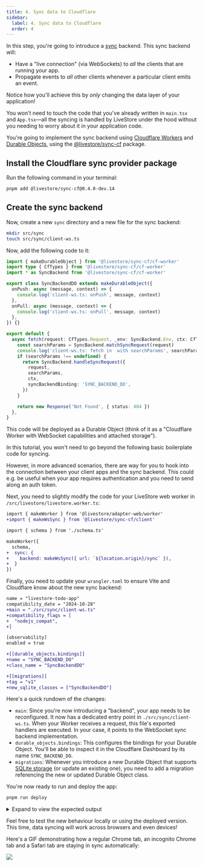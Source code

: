 ```yaml
---
title: 4. Sync data to Cloudflare
sidebar:
  label: 4. Sync data to Cloudflare
  order: 4
---
```


In this step, you're going to introduce a [sync](/reference/syncing/) backend. This sync backend will:

- Have a "live connection" (via WebSockets) to _all_ the clients that are running your app.
- Propagate events to _all_ other clients whenever a particular client emits an event.

Notice how you'll achieve this by _only_ changing the data layer of your application! 

You won't need to touch the code that you've already written in `main.tsx` and `App.tsx`—all the syncing is handled by LiveStore under the hood without you needing to worry about it in your application code.

You're going to implement the sync backend using [Cloudflare Workers](https://developers.cloudflare.com/workers/) and [Durable Objects](https://developers.cloudflare.com/durable-objects/), using the [@livestore/sync-cf](/reference/syncing/sync-provider/cloudflare/) package.

## Install the Cloudflare sync provider package

Run the following command in your terminal:

```bash
pnpm add @livestore/sync-cf@0.4.0-dev.14
```

## Create the sync backend

Now, create a new `sync` directory and a new file for the sync backend:

```bash
mkdir src/sync
touch src/sync/client-ws.ts
```

Now, add the following code to it:

```ts title="src/sync/client-ws.ts"
import { makeDurableObject } from '@livestore/sync-cf/cf-worker'
import type { CfTypes } from '@livestore/sync-cf/cf-worker'
import * as SyncBackend from '@livestore/sync-cf/cf-worker'

export class SyncBackendDO extends makeDurableObject({
  onPush: async (message, context) => {
    console.log('client-ws.ts: onPush', message, context)
  },
  onPull: async (message, context) => {
    console.log('client-ws.ts: onPull', message, context)
  },
}) {}

export default {
  async fetch(request: CfTypes.Request, _env: SyncBackend.Env, ctx: CfTypes.ExecutionContext) {
    const searchParams = SyncBackend.matchSyncRequest(request)
    console.log('client-ws.ts: fetch in  with searchParams', searchParams)
    if (searchParams !== undefined) {
      return SyncBackend.handleSyncRequest({
        request,
        searchParams,
        ctx,
        syncBackendBinding: 'SYNC_BACKEND_DO',
      })
    }

    return new Response('Not Found', { status: 404 })
  },
}
```

This code will be deployed as a Durable Object (think of it as a "Cloudflare Worker with WebSocket capabilities and attached storage").

In this tutorial, you won't need to go beyond the following basic boilerplate code for syncing. 

However, in more advanced scenarios, there are way for you to hook into the connection between your client apps and the sync backend. This could e.g. be useful when your app requires authentication and you need to send along an auth token.

Next, you need to slightly modify the code for your LiveStore web worker in `/src/livestore/livestore.worker.ts`:

```diff title="/src/livestore/livestore.worker.ts" lang="ts"
import { makeWorker } from '@livestore/adapter-web/worker'
+import { makeWsSync } from '@livestore/sync-cf/client'

import { schema } from './schema.ts'

makeWorker({ 
  schema,
+  sync: {
+    backend: makeWsSync({ url: `${location.origin}/sync` }),
+  }
})
```

Finally, you need to update your `wrangler.toml` to ensure Vite and Cloudflare know about the new sync backend:

```diff title="wrangler.toml" lang="toml"
name = "livestore-todo-app"
compatibility_date = "2024-10-28"
+main = "./src/sync/client-ws.ts"
+compatibility_flags = [
+  "nodejs_compat",
+]

[observability]
enabled = true

+[[durable_objects.bindings]]
+name = "SYNC_BACKEND_DO"
+class_name = "SyncBackendDO"

+[[migrations]]
+tag = "v1"
+new_sqlite_classes = ["SyncBackendDO"]
```

Here's a quick rundown of the changes:

- `main`: Since you're now introducing a "backend", your app needs to be reconfigured. It now has a dedicated entry point in `./src/sync/client-ws.ts`. When your Worker receives a request, this file's exported handlers are executed. In your case, it points to the WebSocket sync backend implementation.
- `durable_objects.bindings`: This configures the bindings for your Durable Object. You'll be able to inspect it in the Cloudflare Dashboard by its name `SYNC_BACKEND_DO`.
- `migrations`: Whenever you introduce a new Durable Object that supports [SQLite storage](https://developers.cloudflare.com/durable-objects/best-practices/access-durable-objects-storage/#create-sqlite-backed-durable-object-class) (or update an existing one), you need to add a migration referencing the new or updated Durable Object class. 

You're now ready to run and deploy the app:

```bash
pnpm run deploy
```

<details>
<summary>Expand to view the expected output</summary>

```
✗ pnpm run deploy

> livestore-todo-app@0.0.0 deploy /Users/nikolasburk/Projects/LiveStore/plain-react-tutorial/livestore-todo-app
> pnpm run build && wrangler deploy


> livestore-todo-app@0.0.0 build /Users/nikolasburk/Projects/LiveStore/plain-react-tutorial/livestore-todo-app
> tsc -b && vite build

vite v7.1.12 building SSR bundle for production...
✓ 1085 modules transformed.
dist/livestore_todo_app/.vite/manifest.json      0.16 kB
dist/livestore_todo_app/wrangler.json            1.37 kB
dist/livestore_todo_app/index.js             1,021.14 kB
✓ built in 1.31s
vite v7.1.12 building for production...
✓ 1119 modules transformed.
dist/client/index.html                               0.47 kB │ gzip:   0.30 kB
dist/client/assets/make-shared-worker-CbM93UVL.js  363.01 kB
dist/client/assets/livestore.worker-DbNV_so_.js    594.87 kB
dist/client/assets/wa-sqlite-CLgeTS2u.wasm         618.93 kB │ gzip: 303.78 kB
dist/client/assets/index-DNxhg8nM.css               11.76 kB │ gzip:   3.12 kB
dist/client/assets/index-BhsI_Uw7.js               760.04 kB │ gzip: 238.67 kB

(!) Some chunks are larger than 500 kB after minification. Consider:
- Using dynamic import() to code-split the application
- Use build.rollupOptions.output.manualChunks to improve chunking: https://rollupjs.org/configuration-options/#output-manualchunks
- Adjust chunk size limit for this warning via build.chunkSizeWarningLimit.
✓ built in 4.29s

 ⛅️ wrangler 4.45.1
───────────────────
Using redirected Wrangler configuration.
 - Configuration being used: "dist/livestore_todo_app/wrangler.json"
 - Original user's configuration: "wrangler.toml"
 - Deploy configuration file: ".wrangler/deploy/config.json"
🌀 Building list of assets...
✨ Read 8 files from the assets directory /Users/nikolasburk/Projects/LiveStore/plain-react-tutorial/livestore-todo-app/dist/client
🌀 Starting asset upload...
🌀 Found 4 new or modified static assets to upload. Proceeding with upload...
+ /index.html
+ /assets/index-BhsI_Uw7.js
+ /assets/index-DNxhg8nM.css
+ /assets/livestore.worker-DbNV_so_.js
Uploaded 1 of 4 assets
Uploaded 2 of 4 assets
Uploaded 4 of 4 assets
✨ Success! Uploaded 4 files (3 already uploaded) (4.31 sec)

Total Upload: 997.21 KiB / gzip: 208.73 KiB
Worker Startup Time: 47 ms
Your Worker has access to the following bindings:
Binding                                  Resource            
env.SYNC_BACKEND_DO (SyncBackendDO)      Durable Object      

Uploaded livestore-todo-app (17.72 sec)
Deployed livestore-todo-app triggers (9.82 sec)
  https://livestore-todo-app.nikolas-burk.workers.dev
Current Version ID: 8860dd68-6082-4da9-9407-dea670cd8b23
```

</details>

Feel free to test the new behaviour locally or using the deployed version. This time, data syncing will work across browsers and even devices!

Here's a GIF demonstrating how a regular Chrome tab, an incognito Chrome tab and a Safari tab are staying in sync automatically:

![](../../../assets/tutorial/chapter-4/1-livestore-cf-sync.gif)
